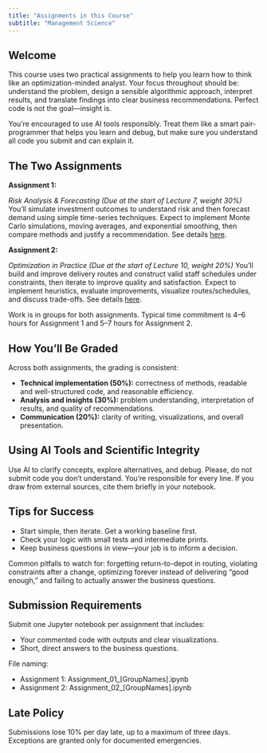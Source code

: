 ```yaml
---
title: "Assignments in this Course"
subtitle: "Management Science"
---
```


## Welcome

This course uses two practical assignments to help you learn how to think like an optimization-minded analyst. Your focus throughout should be: understand the problem, design a sensible algorithmic approach, interpret results, and translate findings into clear business recommendations. Perfect code is not the goal—insight is.

::: callout-tip
You’re encouraged to use AI tools responsibly. Treat them like a smart pair-programmer that helps you learn and debug, but make sure you understand all code you submit and can explain it.
:::

## The Two Assignments

**Assignment 1:**

*Risk Analysis & Forecasting (Due at the start of Lecture 7, weight 30%)*
You’ll simulate investment outcomes to understand risk and then forecast demand using simple time-series techniques. Expect to implement Monte Carlo simulations, moving averages, and exponential smoothing, then compare methods and justify a recommendation.
See details [here](assignment_01.qmd).

**Assignment 2:**

*Optimization in Practice (Due at the start of Lecture 10, weight 20%)*
You’ll build and improve delivery routes and construct valid staff schedules under constraints, then iterate to improve quality and satisfaction. Expect to implement heuristics, evaluate improvements, visualize routes/schedules, and discuss trade-offs.
See details [here](assignment_02.qmd).

Work is in groups for both assignments. Typical time commitment is 4–6 hours for Assignment 1 and 5–7 hours for Assignment 2.

## How You’ll Be Graded

Across both assignments, the grading is consistent:

- **Technical implementation (50%):** correctness of methods, readable and well-structured code, and reasonable efficiency.
- **Analysis and insights (30%):** problem understanding, interpretation of results, and quality of recommendations.
- **Communication (20%):** clarity of writing, visualizations, and overall presentation.

## Using AI Tools and Scientific Integrity

Use AI to clarify concepts, explore alternatives, and debug. Please, do not submit code you don’t understand. You’re responsible for every line. If you draw from external sources, cite them briefly in your notebook.

## Tips for Success

- Start simple, then iterate. Get a working baseline first.
- Check your logic with small tests and intermediate prints.
- Keep business questions in view—your job is to inform a decision.

:::callout-tip
Common pitfalls to watch for: forgetting return-to-depot in routing, violating constraints after a change, optimizing forever instead of delivering “good enough,” and failing to actually answer the business questions.
:::

## Submission Requirements

Submit one Jupyter notebook per assignment that includes:

- Your commented code with outputs and clear visualizations.
- Short, direct answers to the business questions.

File naming:

- Assignment 1: Assignment_01_[GroupNames].ipynb
- Assignment 2: Assignment_02_[GroupNames].ipynb

## Late Policy

Submissions lose 10% per day late, up to a maximum of three days. Exceptions are granted only for documented emergencies.
